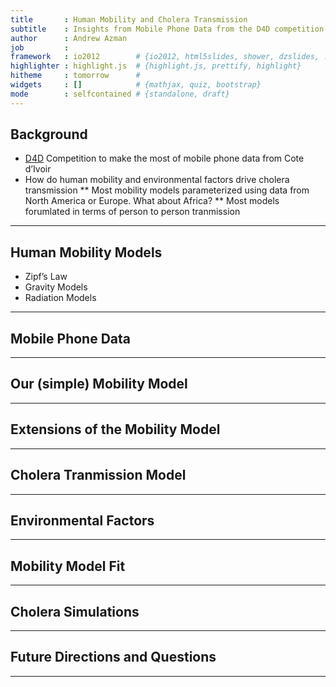 ```yaml
---
title       : Human Mobility and Cholera Transmission
subtitle    : Insights from Mobile Phone Data from the D4D competition
author      : Andrew Azman
job         : 
framework   : io2012        # {io2012, html5slides, shower, dzslides, ...}
highlighter : highlight.js  # {highlight.js, prettify, highlight}
hitheme     : tomorrow      # 
widgets     : []            # {mathjax, quiz, bootstrap}
mode        : selfcontained # {standalone, draft}
---
```


## Background
* [D4D](http://d4d.org) Competition to make the most of mobile phone data from Cote d'Ivoir
* How do human mobility and environmental factors drive cholera transmission
** Most mobility models parameterized using data from North America or Europe.  What about Africa? 
** Most models forumlated in terms of person to person tranmission

---

## Human Mobility Models

* Zipf's Law
* Gravity Models
* Radiation Models

---

## Mobile Phone Data

---

## Our (simple) Mobility Model

---

## Extensions of the Mobility Model

---

## Cholera Tranmission Model

---

## Environmental Factors

---

## Mobility Model Fit

---

## Cholera Simulations

---

## Future Directions and Questions

---



